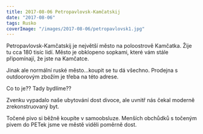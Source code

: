 ```yaml
---
title: 2017-08-06 Petropavlovsk-Kamčatskij
date: "2017-08-06"
tags: Rusko
coverImage: "/images/2017-08-06/petropavlovsk1.jpg"
---
```



Petropavlovsk-Kamčatskij je největší město na poloostrově Kamčatka. Žije tu cca 180 tisíc lidí. Město je obklopeno sopkami, které vám stále připomínají, že jste na Kamčatce.

<CustomImage
  src="/images/2017-08-06/petropavlovsk1.jpg"
  alt="Petropavlovsk-Kamčatskij"
  size="horizontalLarge"
/>

<CustomImage
  src="/images/2017-08-06/petropavlovsk2.jpg"
  alt="Petropavlovsk-Kamčatskij"
  size="horizontalLarge"
/>

Jinak ale normální ruské město...koupit se tu dá všechno. Prodejna s outdoorovým zbožím je třeba na této adrese.

<CustomImage
  src="/images/2017-08-06/petropavlovsk3.jpg"
  alt="Petropavlovsk-Kamčatskij"
  size="horizontalLarge"
/>

Co to je?? Tady bydlíme??

Zvenku vypadalo naše ubytování dost divoce, ale uvnitř nás čekal moderně zrekonstruovaný byt.

<div className="flex justify-center pb-2">
  <CustomImage
    src="/images/2017-08-06/petropavlovsk4.jpg"
    alt="Petropavlovsk-Kamčatskij"
    size="verticalSmall"
  />
</div>

Točené pivo si běžně koupíte v samoobsluze. Menších obchůdků s točeným pivem do PETek jsme ve městě viděli poměrně dost.

<CustomImage
  src="/images/2017-08-06/petropavlovsk5.jpg"
  alt="Petropavlovsk-Kamčatskij"
  size="horizontalLarge"
/>
